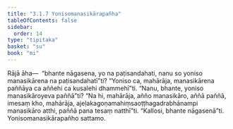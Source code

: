 ```yaml
---
title: "3.1.7 Yonisomanasikārapañha"
tableOfContents: false
sidebar:
  order: 14
type: "tipitaka"
basket: "su"
book: "mi"
---
```



<DynamicBreadcrumb />

<Division number="30" book="mi" bookNo="28">

<Paragraph number="125" book="mi">
Rājā āha—  “bhante nāgasena, yo na paṭisandahati, nanu so yoniso manasikārena na paṭisandahatī”ti? “Yoniso ca, mahārāja, manasikārena paññāya ca aññehi ca kusalehi dhammehī”ti. “Nanu, bhante, yoniso manasikāroyeva paññā”ti? “Na hi, mahārāja, añño manasikāro, aññā paññā, imesaṃ kho, mahārāja, ajeḷakagoṇamahiṃsaoṭṭhagadrabhānampi manasikāro atthi, paññā pana tesaṃ natthī”ti.
</Paragraph>

<Paragraph number="126" book="mi">
“Kallosi, bhante nāgasenā”ti.

</Paragraph>
</Division>

<Paragraph number="127" type="center" book="mi">
Yonisomanasikārapañho sattamo.
</Paragraph>
